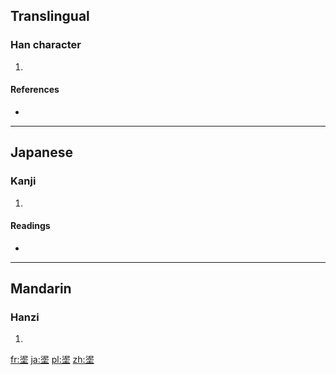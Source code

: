 ==Translingual==

===Han character===
{{Han char|rn=32|rad=土|as=08|sn=11|four=|canj=水心土 (EPG)|ids=⿱[[泥]][[土]]}}

# {{defn|Han|sort=土08}}

====References====
* {{Han ref|kx=0231.200|dkj=05204|dj=0468.120|hdz=10458.020|uh=57FF|ud=22527}}

----

==Japanese==

===Kanji===
{{ja-kanji|grade=|rs=土08}}

# {{defn|lang=ja|sort=土08}}

====Readings====
* {{ja-readings|on=[[でい]] (dei), [[ない]] (nai), [[はん]] (han), [[ばん]] (ban)|kun=[[ぬる]] (nuru), [[こて]] (kote), [[ぬからみ]] (nukarami)}}

----

==Mandarin==

===Hanzi===
{{cmn-hanzi|pin=[[ní]] ([[ni2]])|wg=ni<sup>2</sup>}}

# {{defn|lang=cmn|sort=土08}}

[[fr:埿]]
[[ja:埿]]
[[pl:埿]]
[[zh:埿]]